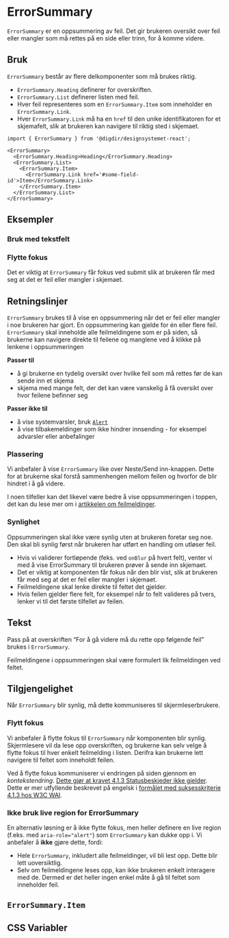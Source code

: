 

<Meta of={ErrorSummaryStories} />

# ErrorSummary

`ErrorSummary` er en oppsummering av feil. Det gir brukeren oversikt over feil eller
mangler som må rettes på en side eller trinn, for å komme videre.

<Primary />
<Controls />

## Bruk

`ErrorSummary` består av flere delkomponenter som må brukes riktig.

  - `ErrorSummary.Heading` definerer for overskriften.
  - `ErrorSummary.List` definerer listen med feil.
  - Hver feil representeres som en `ErrorSummary.Item` som inneholder en `ErrorSummary.Link`.
  - Hver `ErrorSummary.Link` må ha en `href` til den unike identifikatoren for et skjemafelt, slik at brukeren kan navigere til riktig sted i skjemaet.

```tsx
import { ErrorSummary } from '@digdir/designsystemet-react';

<ErrorSummary>
  <ErrorSummary.Heading>Heading</ErrorSummary.Heading>
  <ErrorSummary.List>
    <ErrorSummary.Item>
      <ErrorSummary.Link href='#some-field-id'>Item</ErrorSummary.Link>
    </ErrorSummary.Item>
  </ErrorSummary.List>
</ErrorSummary>
```

## Eksempler

### Bruk med tekstfelt

<Canvas of={ErrorSummaryStories.WithForm} />

### Flytte fokus

Det er viktig at `ErrorSummary` får fokus ved submit slik at brukeren får med seg at det er feil eller mangler i skjemaet.

<ReactOrHtmlCanvas react={ErrorSummaryStories.ShowHideReact} html={ErrorSummaryStories.ShowHideHtml}/>

## Retningslinjer

`ErrorSummary` brukes til å vise en oppsummering når det er feil eller mangler i noe brukeren har gjort. En oppsummering kan gjelde for én eller flere feil. `ErrorSummary` skal inneholde alle feilmeldingene som er på siden, så brukerne kan navigere direkte til feilene og manglene ved å klikke på lenkene i oppsummeringen


**Passer til**
- å gi brukerne en tydelig oversikt over hvilke feil som må rettes før de kan sende inn et skjema
- skjema med mange felt, der det kan være vanskelig å få oversikt over hvor feilene befinner seg

**Passer ikke til**
- å vise systemvarsler, bruk [`Alert`](/docs/komponenter-alert--docs)
- å vise tilbakemeldinger som ikke hindrer innsending - for eksempel advarsler eller anbefalinger

### Plassering

Vi anbefaler å vise `ErrorSummary` like over Neste/Send inn-knappen. Dette for 
at brukerne skal forstå sammenhengen mellom feilen og hvorfor de blir hindret i å gå videre. 

I noen tilfeller kan det likevel være bedre å vise oppsummeringen i toppen, det kan du lese mer om i [artikkelen om feilmeldinger](https://designsystemet.no/no/patterns/errors).


### Synlighet

Oppsummeringen skal ikke være synlig uten at brukeren foretar seg noe. Den skal bli synlig først når brukeren har utført en handling om utløser feil.

- Hvis vi validerer fortløpende (feks. ved `onBlur` på hvert felt), venter vi med å vise ErrorSummary til brukeren prøver å sende inn skjemaet.
- Det er viktig at komponenten får fokus når den blir vist, slik at brukeren får med seg at det er feil eller mangler i skjemaet.
- Feilmeldingene skal lenke direkte til feltet det gjelder.
- Hvis feilen gjelder flere felt, for eksempel når to felt valideres på tvers, lenker vi til det første tilfellet av feilen.

## Tekst
Pass på at overskriften “For å gå videre må du rette opp følgende feil” brukes i `ErrorSummary`.

Feilmeldingene i oppsummeringen skal være formulert lik feilmeldingen ved feltet.

## Tilgjengelighet

Når `ErrorSummary` blir synlig, må dette kommuniseres til skjermleserbrukere.

### Flytt fokus

Vi anbefaler å flytte fokus til `ErrorSummary` når komponenten blir synlig. Skjermlesere vil da lese opp overskriften, og brukerne kan selv velge å flytte fokus til hver enkelt feilmelding i listen. Derifra kan brukerne lett navigere til feltet som inneholdt feilen.

Ved å flytte fokus kommuniserer vi endringen på siden gjennom en *kontekstendring*. [Dette gjør at kravet 4.1.3 Statusbeskjeder ikke gjelder](https://www.uutilsynet.no/veiledning/413-statusbeskjeder/1268#:~:text=Merk%20at%20dette%20er%20kun%20nødvendig%20hvis%20beskjeden%20ikke%20blir%20gitt%20gjennom%20en%20kontekstendring.). Dette er mer utfyllende beskrevet på engelsk i [formålet med suksesskriterie 4.1.3 hos W3C WAI](https://www.w3.org/WAI/WCAG21/Understanding/status-messages#intent).

### Ikke bruk live region for ErrorSummary

En alternativ løsning er å ikke flytte fokus, men heller definere en live region (f.eks. med `aria-role="alert"`) som `ErrorSummary` kan dukke opp i. Vi anbefaler å **ikke** gjøre dette, fordi:
- Hele `ErrorSummary`, inkludert alle feilmeldinger, vil bli lest opp. Dette blir lett uoversiktlig.
- Selv om feilmeldingene leses opp, kan ikke brukeren enkelt interagere med de. Dermed er det heller ingen enkel måte å gå til feltet som inneholder feil.

## `ErrorSummary.Item`

<ArgTypes of={ErrorSummary.Item} />


## CSS Variabler

<CssVariables css={css} />
